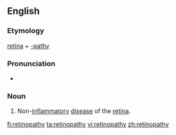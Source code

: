 ==English==

===Etymology===

[[retina]] + [[-pathy]]

===Pronunciation===
*{{IPA|/ˌɹɛtɨnˈɑːpəθi/}}

===Noun===
{{en-noun|pl=retinopathies}}

# {{medicine}} Non-[[inflammatory]] [[disease]] of the [[retina]].

[[fi:retinopathy]]
[[ta:retinopathy]]
[[vi:retinopathy]]
[[zh:retinopathy]]